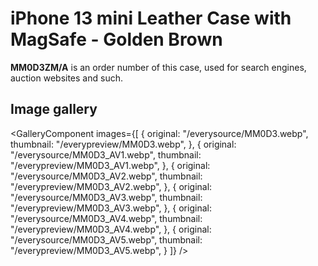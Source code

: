 
# iPhone 13 mini Leather Case with MagSafe - Golden Brown

<Callout type='info' emoji='👉🏻'>**MM0D3ZM/A** is an order number of this case, used for search engines, auction websites and such.</Callout>

## Image gallery

<GalleryComponent
    images={[
      {
        original: "/everysource/MM0D3.webp",
        thumbnail: "/everypreview/MM0D3.webp",
      },
      {
        original: "/everysource/MM0D3_AV1.webp",
        thumbnail: "/everypreview/MM0D3_AV1.webp",
      },
      {
        original: "/everysource/MM0D3_AV2.webp",
        thumbnail: "/everypreview/MM0D3_AV2.webp",
      },
      {
        original: "/everysource/MM0D3_AV3.webp",
        thumbnail: "/everypreview/MM0D3_AV3.webp",
      },
      {
        original: "/everysource/MM0D3_AV4.webp",
        thumbnail: "/everypreview/MM0D3_AV4.webp",
      },
      {
        original: "/everysource/MM0D3_AV5.webp",
        thumbnail: "/everypreview/MM0D3_AV5.webp",
      }
    ]}
  />

